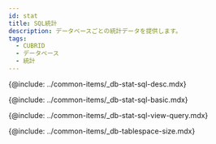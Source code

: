 ```yaml
---
id: stat
title: SQL統計
description: データベースごとの統計データを提供します。
tags:
  - CUBRID
  - データベース
  - 統計
---
```



<!-- SQL 통계 -->

{@include: ../common-items/_db-stat-sql-desc.mdx} 

<!-- SQL 통계 기본 사용 안내 -->

{@include: ../common-items/_db-stat-sql-basic.mdx} 

<!-- 쿼리별 수행 추이, 자세히 보기 -->

{@include: ../common-items/_db-stat-sql-view-query.mdx}

<!-- 테이블스페이스 사이즈 -->

{@include: ../common-items/_db-tablespace-size.mdx}
